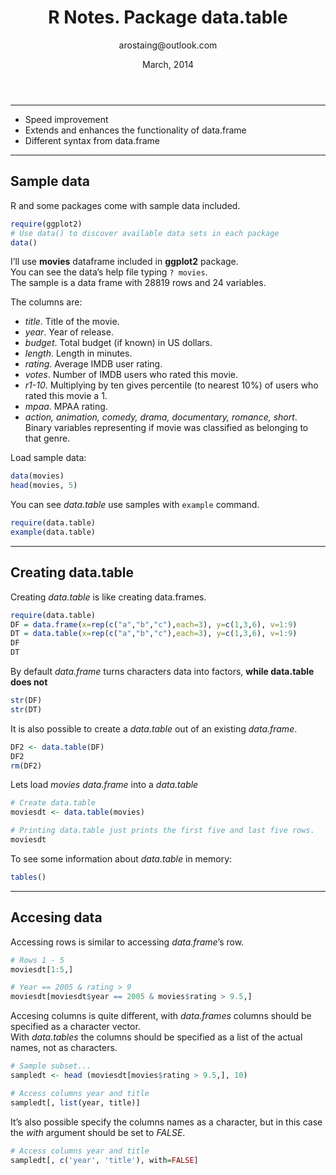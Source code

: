 % R Notes. Package data.table
% arostaing@outlook.com
% March, 2014

---

- Speed improvement
- Extends and enhances the functionality of data.frame
- Different syntax from data.frame

---


## Sample data

R and some packages come with sample data included.

```r
require(ggplot2)
# Use data() to discover available data sets in each package
data()
```

I'll use **movies** dataframe included in **ggplot2** package.  
You can see the data's help file typing `? movies`.   
The sample is a data frame with 28819 rows and 24 variables.  

The columns are:  

- *title*. Title of the movie.  
- *year*. Year of release.  
- *budget*. Total budget (if known) in US dollars.  
- *length*. Length in minutes.  
- *rating*. Average IMDB user rating.  
- *votes*. Number of IMDB users who rated this movie. 
- *r1-10*. Multiplying by ten gives percentile (to nearest 10%) of users who rated this movie a 1.
- *mpaa*. MPAA rating.  
- *action, animation, comedy, drama, documentary, romance, short*. Binary variables representing if movie was classified as belonging to that genre.

Load sample data:
```r
data(movies)
head(movies, 5)
```

You can see *data.table* use samples with `example` command.
```r
require(data.table)
example(data.table)
```

---

## Creating data.table

Creating *data.table* is like creating data.frames.
```r
require(data.table)
DF = data.frame(x=rep(c("a","b","c"),each=3), y=c(1,3,6), v=1:9)
DT = data.table(x=rep(c("a","b","c"),each=3), y=c(1,3,6), v=1:9)
DF
DT
```
By default *data.frame* turns characters data into factors, **while data.table does not**
```r
str(DF)
str(DT)
```

It is also possible to create a *data.table* out of an existing *data.frame*.
```r
DF2 <- data.table(DF)
DF2
rm(DF2)
```

Lets load *movies* *data.frame* into a *data.table*
```r
# Create data.table
moviesdt <- data.table(movies)

# Printing data.table just prints the first five and last five rows.
moviesdt
```

To see some information about *data.table* in memory:
```r
tables()
```

---

## Accesing data

Accessing rows is similar to accessing *data.frame*'s row.
```r
# Rows 1 - 5
moviesdt[1:5,]
```
```r
# Year == 2005 & rating > 9
moviesdt[moviesdt$year == 2005 & movies$rating > 9.5,]
```

Accesing columns is quite different, with *data.frames* columns should be specified as a character vector.  
With *data.tables* the columns should be specified as a list of the actual names, not as characters.
```r
# Sample subset...
sampledt <- head (moviesdt[movies$rating > 9.5,], 10)

# Access columns year and title
sampledt[, list(year, title)]
```

It's also possible specify the columns names as a character, but in this case the *with* argument should be set to *FALSE*.
```r
# Access columns year and title
sampledt[, c('year', 'title'), with=FALSE]
```


